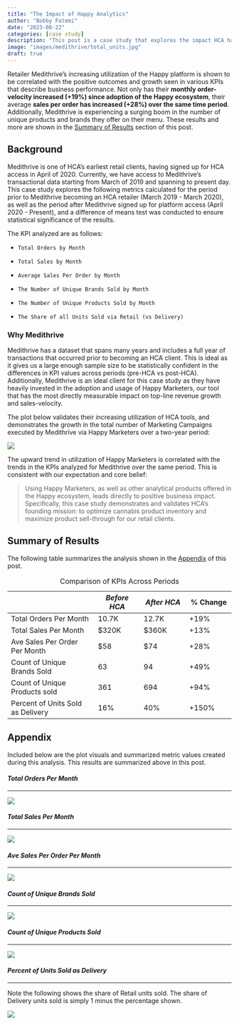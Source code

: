 ```yaml
---
title: "The Impact of Happy Analytics"
author: "Bobby Fatemi"
date: "2023-08-22"
categories: [case study]
description: "This post is a case study that explores the impact HCA has had on one of our earliest retail clients. This impact is assessed through a period-by-period analysis of a set of KPIs that describe the business and operational success of a long-time HCA retail client."
image: "images/medithrive/total_units.jpg"
draft: true
---
```


Retailer Medithrive's increasing utilization of the Happy platform is
shown to be correlated with the positive outcomes and growth seen in
various KPIs that describe business performance. Not only has their
**monthly order-velocity increased (+19%) since adoption of the Happy
ecosystem**, their average **sales per order has increased (+28%) over
the same time period**. Additionally, Medithrive is experiencing a
surging boom in the number of unique products and brands they offer on
their menu. These results and more are shown in the [Summary of Results]
section of this post.

## Background

Medithrive is one of HCA's earliest retail clients, having signed up for
HCA access in April of 2020. Currently, we have access to Medithrive's
transactional data starting from March of 2019 and spanning to present
day. This case study explores the following metrics calculated for the
period prior to Medithrive becoming an HCA retailer (March 2019 - March
2020), as well as the period after Medithrive signed up for platform
access (April 2020 - Present), and a difference of means test was
conducted to ensure statistical significance of the results.

The KPI analyzed are as follows:

-   `Total Orders by Month`

-   `Total Sales by Month`

-   `Average Sales Per Order by Month`

-   `The Number of Unique Brands Sold by Month`

-   `The Number of Unique Products Sold by Month`

-   `The Share of all Units Sold via Retail (vs Delivery)`

### Why Medithrive

Medithrive has a dataset that spans many years and includes a full year
of transactions that occurred prior to becoming an HCA client. This is
ideal as it gives us a large enough sample size to be statistically
confident in the differences in KPI values across periods (pre-HCA vs
post-HCA). Additionally, Medithrive is an ideal client for this case
study as they have heavily invested in the adoption and usage of Happy
Marketers, our tool that has the most directly measurable impact on
top-line revenue growth and sales-velocity.

The plot below validates their increasing utilization of HCA tools, and
demonstrates the growth in the total number of Marketing Campaigns
executed by Medithrive via Happy Marketers over a two-year period:

![](images/medithrive/total_campaigns_by_month.png)

The upward trend in utilization of Happy Marketers is correlated with
the trends in the KPIs analyzed for Medithrive over the same period.
This is consistent with our expectation and core belief:

> Using Happy Marketers, as well as other analytical products offered in
> the Happy ecosystem, leads directly to positive business impact.
> Specifically, this case study demonstrates and validates HCA's
> founding mission: to optimize cannabis product inventory and maximize
> product sell-through for our retail clients.

## Summary of Results

The following table summarizes the analysis shown in the [Appendix] of
this post.

|                                   | ***Before HCA*** | *After HCA* | \% Change |
|----------------------------|---------------|---------------|---------------|
| Total Orders Per Month            | 10.7K            | 12.7K       | +19%      |
| Total Sales Per Month             | \$320K           | \$360K      | +13%      |
| Ave Sales Per Order Per Month     | \$58             | \$74        | +28%      |
| Count of Unique Brands Sold       | 63               | 94          | +49%      |
| Count of Unique Products sold     | 361              | 694         | +94%      |
| Percent of Units Sold as Delivery | 16%              | 40%         | +150%     |

: Comparison of KPIs Across Periods

## Appendix

Included below are the plot visuals and summarized metric values created
during this analysis. This results are summarized above in this post.

#### *Total Orders Per Month*

------------------------------------------------------------------------

![](images/medithrive/total_units.jpg)

#### *Total Sales Per Month*

------------------------------------------------------------------------

![](images/medithrive/total_sales.jpg)

#### *Ave Sales Per Order Per Month*

------------------------------------------------------------------------

![](images/medithrive/sales_per_order.jpg)

#### *Count of Unique Brands Sold*

------------------------------------------------------------------------

![](images/medithrive/count_unique_brands.jpg)

#### *Count of Unique Products Sold*

------------------------------------------------------------------------

![](images/medithrive/count_unique_products.jpg)

#### *Percent of Units Sold as Delivery*

------------------------------------------------------------------------

Note the following shows the share of Retail units sold. The share of
Delivery units sold is simply 1 minus the percentage shown.

![](images/medithrive/percent_retail_units.jpg)
